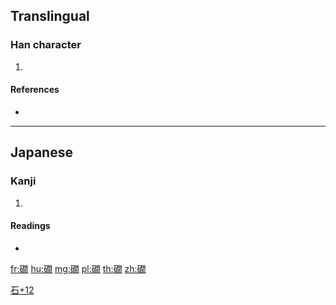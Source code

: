 {{character info/new}}
==Translingual==

===Han character===
{{Han char|rn=112|rad=石|as=12|sn=17|four=|canj=MRANB}}

# {{defn|Han|sort=石12}}

====References====
* {{Han ref|kx=0837.091|dkj=24479|dj=1253.250|hdz=42457.111|uh=7900|ud=30976}}

----

==Japanese==

===Kanji===
{{ja-kanji|grade=|rs=石12}}

# {{defn|lang=ja|sort=石12}}

====Readings====
* {{ja-readings|on=[[かん]] (kan), [[けん]] (ken)|kun=[[たに]] (tani)}}

[[Category:Japanese-only CJKV Characters|石+12]]

[[fr:礀]]
[[hu:礀]]
[[mg:礀]]
[[pl:礀]]
[[th:礀]]
[[zh:礀]]